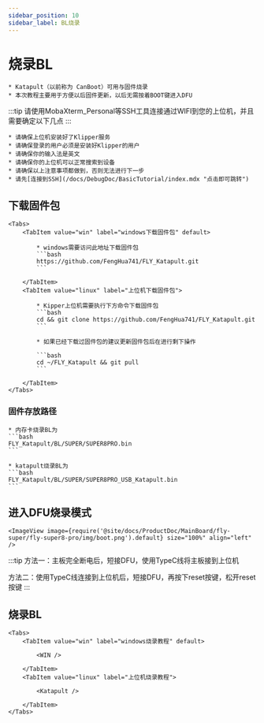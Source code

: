 ```yaml
---
sidebar_position: 10
sidebar_label: BL烧录
---
```





# 烧录BL

    * Katapult（以前称为 CanBoot）可用与固件烧录
    * 本次教程主要用于方便以后固件更新，以后无需按着BOOT键进入DFU

:::tip
请使用MobaXterm_Personal等SSH工具连接通过WIFI到您的上位机，并且需要确定以下几点
:::


    * 请确保上位机安装好了Klipper服务
    * 请确保登录的用户必须是安装好Klipper的用户
    * 请确保你的输入法是英文
    * 请确保你的上位机可以正常搜索到设备
    * 请确保以上注意事项都做到，否则无法进行下一步
    * 请先[连接到SSH](/docs/DebugDoc/BasicTutorial/index.mdx "点击即可跳转") 

## 下载固件包
    <Tabs>
        <TabItem value="win" label="windows下载固件包" default>
            
            * windows需要访问此地址下载固件包
            ```bash
            https://github.com/FengHua741/FLY_Katapult.git
            ```

        </TabItem>
        <TabItem value="linux" label="上位机下载固件包">
            
            * Kipper上位机需要执行下方命令下载固件包
            ```bash
            cd && git clone https://github.com/FengHua741/FLY_Katapult.git
            ```

            * 如果已经下载过固件包的建议更新固件包后在进行剩下操作

            ```bash
            cd ~/FLY_Katapult && git pull
            ```
            
        </TabItem>
    </Tabs>


### 固件存放路径

    * 内存卡烧录BL为
    ```bash
    FLY_Katapult/BL/SUPER/SUPER8PRO.bin
    ```

    * katapult烧录BL为
    ```bash
    FLY_Katapult/BL/SUPER/SUPER8PRO_USB_Katapult.bin
    ```

## 进入DFU烧录模式

    <ImageView image={require('@site/docs/ProductDoc/MainBoard/fly-super/fly-super8-pro/img/boot.png').default} size="100%" align="left" />

:::tip
方法一：主板完全断电后，短接DFU，使用TypeC线将主板接到上位机

方法二：使用TypeC线连接到上位机后，短接DFU，再按下reset按键，松开reset按键
:::


## 烧录BL
    <Tabs>
        <TabItem value="win" label="windows烧录教程" default>
            
            <WIN />
            
        </TabItem>
        <TabItem value="linux" label="上位机烧录教程">
            
            <Katapult />

        </TabItem>
    </Tabs>
